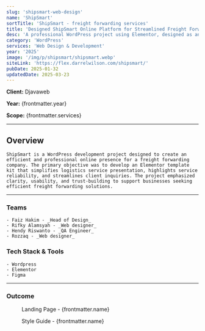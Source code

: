 ```yaml
---
slug: 'shipsmart-web-design'
name: 'ShipSmart'
sortTitle: 'ShipSmart - freight forwarding services'
title: 'Designed ShipSmart Online Platform for Streamlined Freight Forwarding Services'
desc: 'A professional WordPress project using Elementor, designed as an intuitive template kit for freight forwarding services with seamless service navigation.'
category: 'WordPress'
services: 'Web Design & Development'
year: '2025'
image: '/img/p/shipsmart/shipsmart.webp'
siteLink: 'https://flex.darrelwilson.com/shipsmart/'
pubDate: 2025-01-32
updatedDate: 2025-03-23
---
```



**Client:** Djavaweb

**Year:** {frontmatter.year}

**Scope:** {frontmatter.services}

---

## Overview

    ShipSmart is a WordPress development project designed to create an efficient and professional online presence for a freight forwarding company. The primary objective was to develop an Elementor template kit that simplifies logistics service presentation, highlights service reliability, and streamlines client inquiries. The project emphasized clarity, usability, and trust-building to support businesses seeking efficient freight forwarding solutions.

---

### Teams

    - Faiz Hakim - _Head of Design_
    - Rifky Alamsyah - _Web designer_
    - Hendy Riswanto - _QA Engineer_
    - Rozzaq - _Web designer_

### Tech Stack & Tools

    - Wordpress
    - Elementor
    - Figma

---

### Outcome

<figure>
  <Picture
    src={landingPage}
    alt='high fidelity design'
    formats={['avif', 'webp']}
  />
  <figcaption class='text-center'>
    Landing Page - {frontmatter.name}
  </figcaption>
</figure>

<figure>
  <Picture
    src={styleGuide}
    alt='high fidelity design'
    formats={['avif', 'webp']}
  />
  <figcaption class='text-center'>
    Style Guide - {frontmatter.name}
  </figcaption>
</figure>